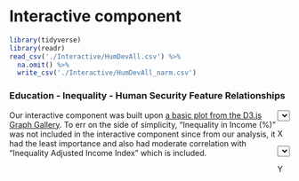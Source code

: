 # Interactive component


```r
library(tidyverse)
library(readr)
read_csv('./Interactive/HumDevAll.csv') %>%
  na.omit() %>%
  write_csv('./Interactive/HumDevAll_narm.csv')
```


<script src="https://d3js.org/d3.v6.js"></script>

<style type="text/css">
  .xlabel{
    font-size: 16px
  }
  .ylabel{
    font-size: 16px
  }
  
  
  #Buttons{
    float:right;

 //   width:10%;
 //   margin-top:150px;
  }

  svg{
  //  float:right;
  //  width: 50%;

  }

  h3{
  //  margin-left:300px;
  }

</style>

<h3>Education - Inequality - Human Security Feature Relationships</h3>
<div id="human_dev">
<div id="Buttons">
  <select id="selectButtonX"></select> 
  <p>X</p>
  <select id="selectButtonY"></select>
  <p>Y</p>
</div>
</div>


<script src="Interactive/human_development.js"></script>

<p></p>
Our interactive component was built upon [a basic plot from the D3.js Graph Gallery](https://www.d3-graph-gallery.com/graph/connectedscatter_select.html). To err on the side of simplicity, "Inequality in Income (%)" was not included in the interactive component since from our analysis, it had the least importance and also had moderate correlation with "Inequality Adjusted Income Index" which is included.  
